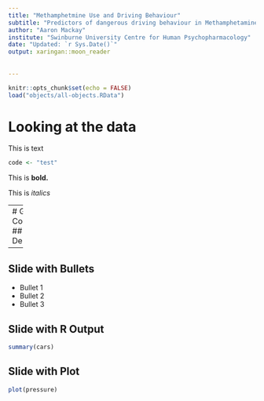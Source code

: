 ```yaml
---
title: "Methamphetmine Use and Driving Behaviour"
subtitle: "Predictors of dangerous driving behaviour in Methamphetamine users"
author: "Aaron Mackay"
institute: "Swinburne University Centre for Human Psychopharmacology"
date: "Updated: `r Sys.Date()`"
output: xaringan::moon_reader
  
  
---
```


```r
knitr::opts_chunk$set(echo = FALSE)
load("objects/all-objects.RData")
```
# Looking at the data
This is text

``` r
code <- "test"
```
This is __bold.__

This is _italics_

---
# Group Comparison
## Demographics
```r
library(DT)
dems.tbl  %>% 
  as.data.frame() %>% datatable()
```

---
## Slide with Bullets

-   Bullet 1
-   Bullet 2
-   Bullet 3

## Slide with R Output

```r
summary(cars)
```

## Slide with Plot

```r
plot(pressure)
```
